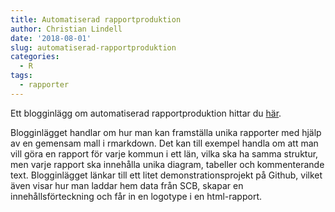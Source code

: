 ```yaml
---
title: Automatiserad rapportproduktion
author: Christian Lindell
date: '2018-08-01'
slug: automatiserad-rapportproduktion
categories:
  - R
tags:
  - rapporter
---
```


Ett blogginlägg om automatiserad rapportproduktion hittar du [här](http://dittochdata.netlify.com/2018/07/30/automatiserad-rapportgenerering).

Blogginlägget handlar om hur man kan framställa unika rapporter med hjälp av en gemensam mall i rmarkdown. Det kan till exempel handla om att man vill göra en rapport för varje kommun i ett län, vilka ska ha samma struktur, men varje rapport ska innehålla unika diagram, tabeller och kommenterande text. Blogginlägget länkar till ett litet demonstrationsprojekt på Github, vilket även visar hur man laddar hem data från SCB, skapar en innehållsförteckning och får in en logotype i en html-rapport.

